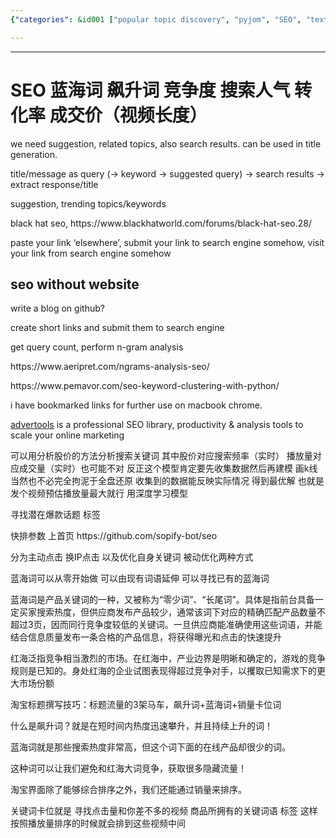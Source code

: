 ```yaml
---
{"categories": &id001 ["popular topic discovery", "pyjom", "SEO", "text analysis", "topic analysis", "trend analysis"], "category": "Search Engine Optimization", "date": "2023-12-22 23:52:59", "description": "This article explores SEO strategies for targeting low competition keywords, maximizing conversion rates and trade-off prices. It also covers black hat practices and alternative methods without a website. Additionally, the article delves into utilizing n-gram analysis in Python to cluster keywords for video content optimization by analyzing click rates and play counts.", "tags": *id001, "title": "SEO 蓝海词 竞争度"}

---
```


------

# SEO 蓝海词 飙升词 竞争度 搜索人气 转化率 成交价（视频长度）

we need suggestion, related topics, also search results.
can be used in title generation.

title/message as query (-> keyword -> suggested query) -> search results -> extract response/title

suggestion, trending topics/keywords

black hat seo, https://www.blackhatworld.com/forums/black-hat-seo.28/

paste your link 'elsewhere', submit your link to search engine somehow, visit your link from search engine somehow

## seo without website

write a blog on github?

create short links and submit them to search engine

get query count, perform n-gram analysis

https://www.aeripret.com/ngrams-analysis-seo/

https://www.pemavor.com/seo-keyword-clustering-with-python/

i have bookmarked links for further use on macbook chrome.

[advertools](https://advertools.readthedocs.io/en/master/readme.html) is a professional SEO library, productivity & analysis tools to scale your online marketing

可以用分析股价的方法分析搜索关键词 其中股价对应搜索频率（实时） 播放量对应成交量（实时）也可能不对 反正这个模型肯定要先收集数据然后再建模 画k线 当然也不必完全拘泥于全盘还原 收集到的数据能反映实际情况 得到最优解 也就是发个视频预估播放量最大就行 用深度学习模型

寻找潜在爆款话题 标签

快排参数 上首页
https://github.com/sopify-bot/seo

分为主动点击 换IP点击 
以及优化自身关键词 被动优化两种方式

蓝海词可以从零开始做 可以由现有词语延伸 可以寻找已有的蓝海词

蓝海词是产品关键词的一种，又被称为“零少词”、“长尾词”。具体是指前台具备一定买家搜索热度，但供应商发布产品较少，通常该词下对应的精确匹配产品数量不超过3页，因而同行竞争度较低的关键词。一旦供应商能准确使用这些词语，并能结合信息质量发布一条合格的产品信息，将获得曝光和点击的快速提升

红海泛指竞争相当激烈的市场。在红海中，产业边界是明晰和确定的，游戏的竞争规则是已知的。身处红海的企业试图表现得超过竞争对手，以攫取已知需求下的更大市场份额

淘宝标题撰写技巧：标题流量的3架马车，飙升词+蓝海词+销量卡位词

什么是飙升词？就是在短时间内热度迅速攀升，并且持续上升的词！

蓝海词就是那些搜索热度非常高，但这个词下面的在线产品却很少的词。

这种词可以让我们避免和红海大词竞争，获取很多隐藏流量！

淘宝界面除了能够综合排序之外，我们还能通过销量来排序。

关键词卡位就是 寻找点击量和你差不多的视频 商品所拥有的关键词语 标签 这样按照播放量排序的时候就会排到这些视频中间

